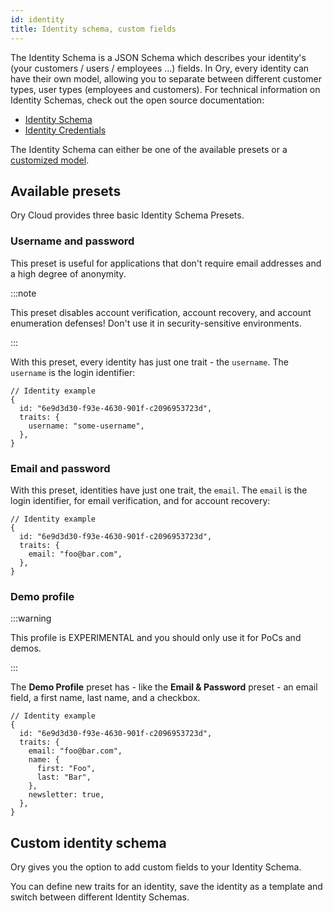 ```yaml
---
id: identity
title: Identity schema, custom fields
---
```


The Identity Schema is a JSON Schema which describes your identity's (your customers / users / employees ...) fields. In Ory,
every identity can have their own model, allowing you to separate between different customer types, user types (employees and
customers). For technical information on Identity Schemas, check out the open source documentation:

- [Identity Schema](https://www.ory.sh/kratos/docs/concepts/identity-schema)
- [Identity Credentials](https://www.ory.sh/kratos/docs/concepts/credentials)

The Identity Schema can either be one of the available presets or a [customized model](#custom-identity-model).

## Available presets

Ory Cloud provides three basic Identity Schema Presets.

### Username and password

This preset is useful for applications that don't require email addresses and a high degree of anonymity.

:::note

This preset disables account verification, account recovery, and account enumeration defenses! Don't use it in security-sensitive
environments.

:::

With this preset, every identity has just one trait - the `username`. The `username` is the login identifier:

```json5
// Identity example
{
  id: "6e9d3d30-f93e-4630-901f-c2096953723d",
  traits: {
    username: "some-username",
  },
}
```

### Email and password

With this preset, identities have just one trait, the `email`. The `email` is the login identifier, for email verification, and
for account recovery:

```json5
// Identity example
{
  id: "6e9d3d30-f93e-4630-901f-c2096953723d",
  traits: {
    email: "foo@bar.com",
  },
}
```

### Demo profile

:::warning

This profile is EXPERIMENTAL and you should only use it for PoCs and demos.

:::

The **Demo Profile** preset has - like the **Email & Password** preset - an email field, a first name, last name, and a checkbox.

```json5
// Identity example
{
  id: "6e9d3d30-f93e-4630-901f-c2096953723d",
  traits: {
    email: "foo@bar.com",
    name: {
      first: "Foo",
      last: "Bar",
    },
    newsletter: true,
  },
}
```

## Custom identity schema

Ory gives you the option to add custom fields to your Identity Schema.

You can define new traits for an identity, save the identity as a template and switch between different Identity Schemas.
